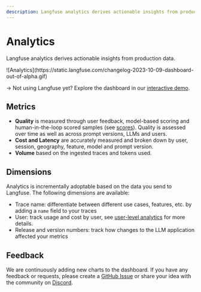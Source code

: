 ```yaml
---
description: Langfuse analytics derives actionable insights from production data.
---
```


# Analytics


Langfuse analytics derives actionable insights from production data.

<Frame>
  ![Analytics](https://static.langfuse.com/changelog-2023-10-09-dashboard-out-of-alpha.gif)
</Frame>

→ Not using Langfuse yet? Explore the dashboard in our [interactive demo](/docs/demo).

## Metrics

- **Quality** is measured through user feedback, model-based scoring and human-in-the-loop scored samples (see [scores](/docs/scores)). Quality is assessed over time as well as across prompt versions, LLMs and users.
- **Cost and Latency** are accurately measured and broken down by user, session, geography, feature, model and prompt version.
- **Volume** based on the ingested traces and tokens used.

## Dimensions

Analytics is incrementally adoptable based on the data you send to Langfuse. The following dimensions are available:

- Trace name: differentiate between different use cases, features, etc. by adding a `name` field to your traces
- User: track usage and cost by user, see [user-level analytics](/docs/user-explorer) for more details.
- Release and version numbers: track how changes to the LLM application affected your metrics

## Feedback

We are continuously adding new charts to the dashboard. If you have any feedback or requests, please create a [GitHub Issue](/issue) or share your idea with the community on [Discord](/discord).
